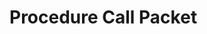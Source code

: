 
# Procedure Call Packet

<Tabs>
  <TabItem value='index.ts' default>
    <ExternalCodeEmbed
      url='/examples/typescript/procedure-call-packet.ts'
      language='ts'
    />
  </TabItem>
</Tabs>
